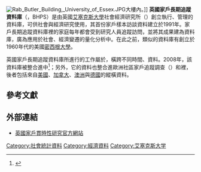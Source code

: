 [[File:Rab_Butler_Building,_University_of_Essex.JPG|upright]]大樓內。]]
'''英國家戶長期追蹤資料庫'''（{{lang|en|British Household Panel Survey}}，BHPS）是由英國[[艾塞克斯大學|艾塞克斯大學]]社會經濟研究所（{{lang|en|Institute for Social and Economic Research of the University of Essex}}）創立執行、管理的資料庫，可供社會與經濟研究使用，其首份家戶樣本訪談資料建立於1991年。家戶長期追蹤資料庫裡的家庭每年都會受到研究人員追蹤訪問，並將其成果建為資料庫，廣為應用於社會、經濟變遷的量化分析中。在此之前，類似的資料庫有創立於1960年代的美國[[密西根大學|密西根大學]]{{Link-en|國民收支動態追蹤調查研究|Panel Study of Income Dynamics}}。

英國家戶長期追蹤資料庫所進行的工作屬於{{Link-en|貫時性研究|Longitudinal study}}，橫跨不同時間、資料。2008年，該資料庫被整合進{{Link-en|英國家戶貫時性研究|UK households: a longitudinal study}}中<ref>{{Cite web|url=http://discover.ukdataservice.ac.uk/series/?sn=200005|title=British Household Panel Survey|publisher=ukdataservice|language=en|accessdate=2013-11-05}}</ref>；另外，它的資料也整合進歐洲社區家戶追蹤調查（{{lang|en|European Community Household Panel}}）和{{Link-en|跨國數據檔案|Cross-National Equivalent File}}裡，後者包括來自[[美國|美國]]、[[加拿大|加拿大]]、[[澳洲|澳洲]]與[[德國|德國]]的縱橫資料。

== 參考文獻 ==
{{reflist}}

== 外部連結 ==
* [https://www.understandingsociety.ac.uk/ 英國家戶貫時性研究官方網站] {{Wayback|url=https://www.understandingsociety.ac.uk/ |date=20200527150303 }} {{en}}

[[Category:社會統計資料|Category:社會統計資料]]
[[Category:經濟資料|Category:經濟資料]]
[[Category:艾塞克斯大学|Category:艾塞克斯大学]]